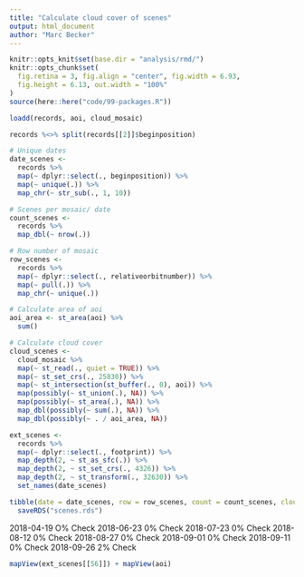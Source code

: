 ```yaml
---
title: "Calculate cloud cover of scenes"
output: html_document
author: "Marc Becker"
---
```


```r
knitr::opts_knit$set(base.dir = "analysis/rmd/")
knitr::opts_chunk$set(
  fig.retina = 3, fig.align = "center", fig.width = 6.93,
  fig.height = 6.13, out.width = "100%"
)
source(here::here("code/99-packages.R"))

loadd(records, aoi, cloud_mosaic)
```

```r
records %<>% split(records[[2]]$beginposition)

# Unique dates
date_scenes <-
  records %>%
  map(~ dplyr::select(., beginposition)) %>%
  map(~ unique(.)) %>%
  map_chr(~ str_sub(., 1, 10))

# Scenes per mosaic/ date
count_scenes <-
  records %>%
  map_dbl(~ nrow(.))

# Row number of mosaic
row_scenes <-
  records %>%
  map(~ dplyr::select(., relativeorbitnumber)) %>%
  map(~ pull(.)) %>%
  map_chr(~ unique(.))

# Calculate area of aoi
aoi_area <- st_area(aoi) %>%
  sum()

# Calculate cloud cover
cloud_scenes <-
  cloud_mosaic %>%
  map(~ st_read(., quiet = TRUE)) %>%
  map(~ st_set_crs(., 25830)) %>%
  map(~ st_intersection(st_buffer(., 0), aoi)) %>%
  map(possibly(~ st_union(.), NA)) %>%
  map(possibly(~ st_area(.), NA)) %>%
  map_dbl(possibly(~ sum(.), NA)) %>%
  map_dbl(possibly(~ . / aoi_area, NA))

ext_scenes <-
  records %>%
  map(~ dplyr::select(., footprint)) %>%
  map_depth(2, ~ st_as_sfc(.)) %>%
  map_depth(2, ~ st_set_crs(., 4326)) %>%
  map_depth(2, ~ st_transform(., 32630)) %>%
  set_names(date_scenes)
```

```r
tibble(date = date_scenes, row = row_scenes, count = count_scenes, clouds = cloud_scenes) %>%
  saveRDS("scenes.rds")
```

2018-04-19 O% Check
2018-06-23 0% Check
2018-07-23 0% Check
2018-08-12 0% Check
2018-08-27 0% Check
2018-09-01 0% Check
2018-09-11 0% Check
2018-09-26 2% Check

```r
mapView(ext_scenes[[56]]) + mapView(aoi)
```
